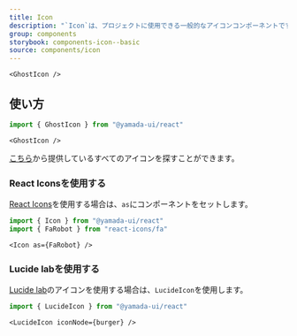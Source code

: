 ```yaml
---
title: Icon
description: "`Icon`は、プロジェクトに使用できる一般的なアイコンコンポーネントです。"
group: components
storybook: components-icon--basic
source: components/icon
---
```


```tsx preview
<GhostIcon />
```

## 使い方

```ts
import { GhostIcon } from "@yamada-ui/react"
```

```tsx
<GhostIcon />
```

[こちら](/icons)から提供しているすべてのアイコンを探すことができます。

### React Iconsを使用する

[React Icons](https://react-icons.github.io/react-icons)を使用する場合は、`as`にコンポーネントをセットします。

```ts
import { Icon } from "@yamada-ui/react"
import { FaRobot } from "react-icons/fa"
```

```tsx
<Icon as={FaRobot} />
```

### Lucide labを使用する

[Lucide lab](https://github.com/lucide-icons/lucide-lab)のアイコンを使用する場合は、`LucideIcon`を使用します。

```ts
import { LucideIcon } from "@yamada-ui/react"
```

```tsx preview
<LucideIcon iconNode={burger} />
```
